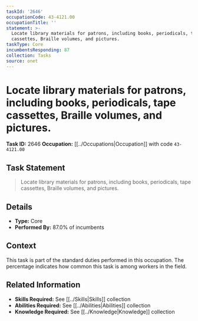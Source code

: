 ```yaml
---
taskId: '2646'
occupationCode: 43-4121.00
occupationTitle: ''
statement: >-
  Locate library materials for patrons, including books, periodicals, tape
  cassettes, Braille volumes, and pictures.
taskType: Core
incumbentsResponding: 87
collection: Tasks
source: onet
---
```

# Locate library materials for patrons, including books, periodicals, tape cassettes, Braille volumes, and pictures.

**Task ID:** 2646
**Occupation:** [[../Occupations|Occupation]] with code `43-4121.00`

## Task Statement

> Locate library materials for patrons, including books, periodicals, tape cassettes, Braille volumes, and pictures.

## Details

- **Type:** Core
- **Performed By:** 87.0% of incumbents

## Context

This task is part of the standard duties performed in this occupation. The percentage indicates how common this task is among workers in the field.

## Related Information

- **Skills Required:** See [[../Skills|Skills]] collection
- **Abilities Required:** See [[../Abilities|Abilities]] collection
- **Knowledge Required:** See [[../Knowledge|Knowledge]] collection

